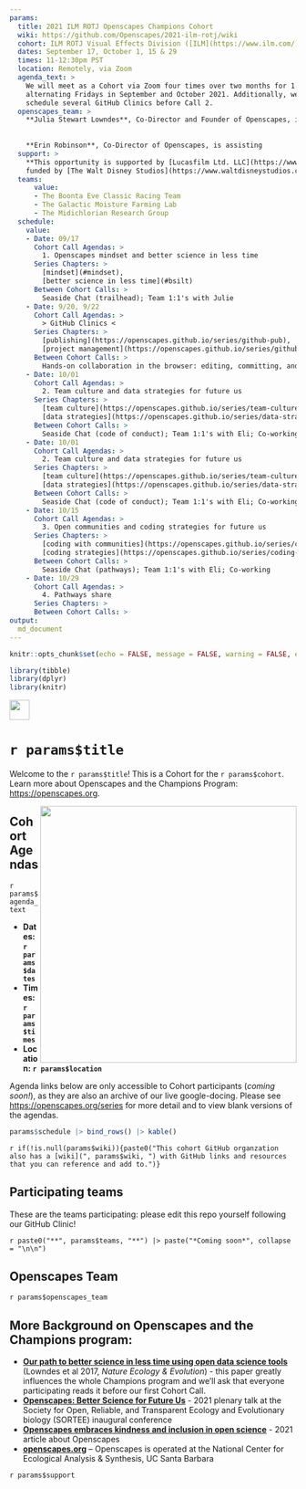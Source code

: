 ```yaml
---
params:
  title: 2021 ILM ROTJ Openscapes Champions Cohort
  wiki: https://github.com/Openscapes/2021-ilm-rotj/wiki
  cohort: ILM ROTJ Visual Effects Division ([ILM](https://www.ilm.com/))
  dates: September 17, October 1, 15 & 29
  times: 11-12:30pm PST
  location: Remotely, via Zoom
  agenda_text: >
    We will meet as a Cohort via Zoom four times over two months for 1.5 hours, on 
    alternating Fridays in September and October 2021. Additionally, we will 
    schedule several GitHub Clinics before Call 2.
  openscapes_team: >
    **Julia Stewart Lowndes**, Co-Director and Founder of Openscapes, is co-leading
    
    
    **Erin Robinson**, Co-Director of Openscapes, is assisting
  support: >
    **This opportunity is supported by [Lucasfilm Ltd. LLC](https://www.lucasfilm.com/), 
    funded by [The Walt Disney Studios](https://www.waltdisneystudios.com/).**
  teams:
      value:
      - The Boonta Eve Classic Racing Team
      - The Galactic Moisture Farming Lab
      - The Midichlorian Research Group
  schedule:
    value:
    - Date: 09/17
      Cohort Call Agendas: >
        1. Openscapes mindset and better science in less time
      Series Chapters: >
        [mindset](#mindset),
        [better science in less time](#bsilt)
      Between Cohort Calls: >
        Seaside Chat (trailhead); Team 1:1's with Julie
    - Date: 9/20, 9/22
      Cohort Call Agendas: >
        > GitHub Clinics <
      Series Chapters: >
        [publishing](https://openscapes.github.io/series/github-pub), 
        [project management](https://openscapes.github.io/series/github-issues)
      Between Cohort Calls: >
        Hands-on collaboration in the browser: editing, committing, and Issues
    - Date: 10/01
      Cohort Call Agendas: >
        2. Team culture and data strategies for future us
      Series Chapters: >
        [team culture](https://openscapes.github.io/series/team-culture),
        [data strategies](https://openscapes.github.io/series/data-strategies)
      Between Cohort Calls: >
        Seaside Chat (code of conduct); Team 1:1's with Eli; Co-working
    - Date: 10/01
      Cohort Call Agendas: >
        2. Team culture and data strategies for future us
      Series Chapters: >
        [team culture](https://openscapes.github.io/series/team-culture),
        [data strategies](https://openscapes.github.io/series/data-strategies)
      Between Cohort Calls: >
        Seaside Chat (code of conduct); Team 1:1's with Eli; Co-working 
    - Date: 10/15
      Cohort Call Agendas: >
        3. Open communities and coding strategies for future us
      Series Chapters: >
        [coding with communities](https://openscapes.github.io/series/communities),
        [coding strategies](https://openscapes.github.io/series/coding-strategies)
      Between Cohort Calls: >
        Seaside Chat (pathways); Team 1:1's with Eli; Co-working
    - Date: 10/29
      Cohort Call Agendas: >
        4. Pathways share
      Series Chapters: >
      Between Cohort Calls: >
output:
  md_document
---
```


```r
knitr::opts_chunk$set(echo = FALSE, message = FALSE, warning = FALSE, error = FALSE)

library(tibble)
library(dplyr)
library(knitr)
```

<a align="left" href="https://github.com/Openscapes/2021-noaa-nmfs"><img src="https://github.githubassets.com/images/modules/logos_page/GitHub-Mark.png" width="35px"></a>

# `r params$title`

Welcome to the `r params$title`! This is a Cohort for the `r params$cohort`. Learn more about 
Openscapes and the Champions Program: <https://openscapes.org>. 

<img align="right" src="https://raw.githubusercontent.com/Openscapes/2021-sasi/main/horst-champions-trailhead.png" width="450">

## Cohort Agendas

`r params$agenda_text`

- **Dates: `r params$dates`**
- **Times: `r params$times`**
- **Location: `r params$location`**

Agenda links below are only accessible to Cohort participants (*coming soon!*),
as they are also an archive of our live google-docing. Please 
see <https://openscapes.org/series> for more detail and to view blank versions 
of the agendas.
 
```r
params$schedule |> bind_rows() |> kable()
```

`r if(!is.null(params$wiki)){paste0("This cohort GitHub organzation also has a [wiki](", params$wiki, ") with GitHub links and resources that you can reference and add to.")}`

## Participating teams

These are the teams participating: please edit this repo yourself following our
GitHub Clinic!

`r paste0("**", params$teams, "**") |> paste("*Coming soon*", collapse = "\n\n")`

## Openscapes Team

`r params$openscapes_team`

## More Background on Openscapes and the Champions program:

* **[Our path to better science in less time using open data science tools](https://www.nature.com/articles/s41559-017-0160)** (Lowndes et al 2017, _Nature Ecology & Evolution_) - this paper greatly influences the whole Champions program and we’ll ask that everyone participating reads it before our first Cohort Call. 
* **[Openscapes: Better Science for Future Us](https://docs.google.com/presentation/d/1HGw4P095-lblHiGQHXYidHiVysjrPxuojxTxKtE13vk/edit#slide=id.ge2b7c2f974_0_2017)** - 2021 plenary talk at the Society for Open, Reliable, and Transparent Ecology and Evolutionary biology (SORTEE) inaugural conference 
* **[Openscapes embraces kindness and inclusion in open science](https://sparcopen.org/impact-story/openscapes-embraces-kindness-and-inclusion-of-open-science/)** - 2021 article about Openscapes
* **[openscapes.org](https://openscapes.org/)** – Openscapes is operated at the National Center for Ecological Analysis & Synthesis, UC Santa Barbara

`r params$support`